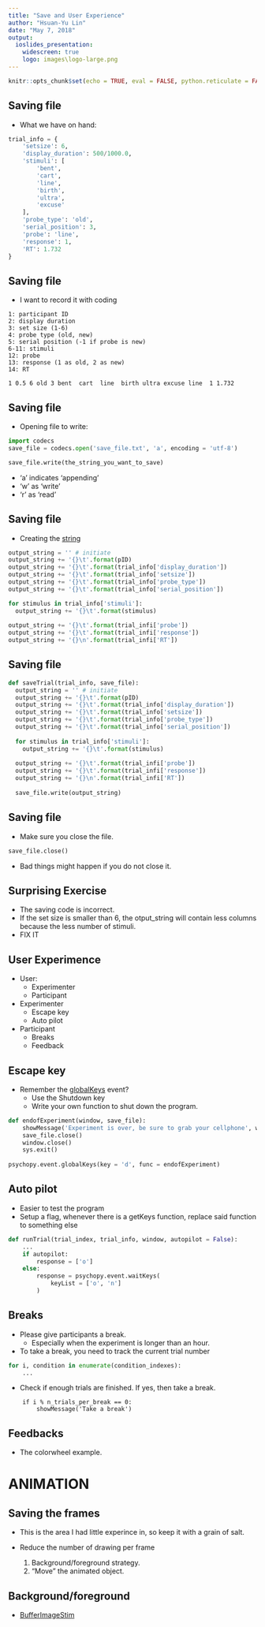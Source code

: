 ```yaml
---
title: "Save and User Experience"
author: "Hsuan-Yu Lin"
date: "May 7, 2018"
output:
  ioslides_presentation:
    widescreen: true
    logo: images\logo-large.png
---
```


```r
knitr::opts_chunk$set(echo = TRUE, eval = FALSE, python.reticulate = FALSE)
```

## Saving file

- What we have on hand:
```python
trial_info = {
    'setsize': 6,
    'display_duration': 500/1000.0,
    'stimuli': [
        'bent',
        'cart',
        'line',
        'birth',
        'ultra',
        'excuse'
    ],
    'probe_type': 'old',
    'serial_position': 3,
    'probe': 'line',
    'response': 1,
    'RT': 1.732
}
```

## Saving file

- I want to record it with coding

```
1: participant ID
2: display duration
3: set size (1-6)
4: probe type (old, new)
5: serial position (-1 if probe is new)
6-11: stimuli
12: probe
13: response (1 as old, 2 as new)
14: RT
```

```
1 0.5 6 old 3 bent  cart  line  birth ultra excuse line  1 1.732
```

## Saving file

- Opening file to write:
```python
import codecs
save_file = codecs.open('save_file.txt', 'a', encoding = 'utf-8')

save_file.write(the_string_you_want_to_save)
```

- 'a' indicates 'appending'
- 'w' as 'write'
- 'r' as 'read'

## Saving file

- Creating the [string](https://docs.python.org/2/library/string.html)

```python
output_string = '' # initiate 
output_string += '{}\t'.format(pID)
output_string += '{}\t'.format(trial_info['display_duration'])
output_string += '{}\t'.format(trial_info['setsize'])
output_string += '{}\t'.format(trial_info['probe_type'])
output_string += '{}\t'.format(trial_info['serial_position'])

for stimulus in trial_info['stimuli']:
  output_string += '{}\t'.format(stimulus)
  
output_string += '{}\t'.format(trial_infi['probe'])
output_string += '{}\t'.format(trial_infi['response'])
output_string += '{}\n'.format(trial_infi['RT'])
```

## Saving file

```python
def saveTrial(trial_info, save_file):
  output_string = '' # initiate 
  output_string += '{}\t'.format(pID)
  output_string += '{}\t'.format(trial_info['display_duration'])
  output_string += '{}\t'.format(trial_info['setsize'])
  output_string += '{}\t'.format(trial_info['probe_type'])
  output_string += '{}\t'.format(trial_info['serial_position'])
  
  for stimulus in trial_info['stimuli']:
    output_string += '{}\t'.format(stimulus)
    
  output_string += '{}\t'.format(trial_infi['probe'])
  output_string += '{}\t'.format(trial_infi['response'])
  output_string += '{}\n'.format(trial_infi['RT'])
  
  save_file.write(output_string)
```

## Saving file

- Make sure you close the file.
```python
save_file.close()
```
- Bad things might happen if you do not close it.

## Surprising Exercise

- The saving code is incorrect.
- If the set size is smaller than 6, the otput_string will contain less columns because the less number of stimuli.
- FIX IT

## User Experimence

- User:
    - Experimenter
    - Participant

- Experimenter
    - Escape key
    - Auto pilot
    
- Participant
    - Breaks
    - Feedback
    
## Escape key

- Remember the [globalKeys](http://www.psychopy.org/coder/globalKeys.html) event?
    - Use the Shutdown key
    - Write your own function to shut down the program.
    
```python
def endofExperiment(window, save_file):
    showMessage('Experiment is over, be sure to grab your cellphone', window)
    save_file.close()
    window.close()
    sys.exit()
    
psychopy.event.globalKeys(key = 'd', func = endofExperiment)
```

## Auto pilot

- Easier to test the program
- Setup a flag, whenever there is a getKeys function, replace said function to something else

```python
def runTrial(trial_index, trial_info, window, autopilot = False):
    ...
    if autopilot:
        response = ['o']
    else:
        response = psychopy.event.waitKeys(
            keyList = ['o', 'n']
        )
```

## Breaks

- Please give participants a break.
    - Especially when the experiment is longer than an hour.
    
- To take a break, you need to track the current trial number
```python
for i, condition in enumerate(condition_indexes):
    ...
```

- Check if enough trials are finished. If yes, then take a break.
```ptyhon
    if i % n_trials_per_break == 0:
        showMessage('Take a break')
```


## Feedbacks

- The colorwheel example.

# ANIMATION

## Saving the frames

- This is the area I had little experince in, so keep it with a grain of salt.

- Reduce the number of drawing per frame
    1. Background/foreground strategy.
    2. "Move" the animated object.
    
## Background/foreground

- [BufferImageStim](http://www.psychopy.org/api/visual/bufferimagestim.html#psychopy.visual.BufferImageStim)